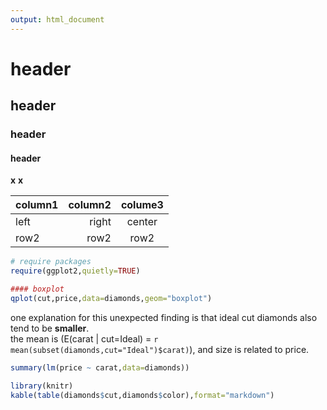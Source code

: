 ```yaml
---
output: html_document
---
```

# header
## header
### header
#### header

**x**
__x__

|column1|column2|colume3|
|:------|------:|:------:|
|left   |right  | center |
|row2|row2|row2|


```r
# require packages
require(ggplot2,quietly=TRUE)

#### boxplot
qplot(cut,price,data=diamonds,geom="boxplot")

```

one explanation for this unexpected finding is that ideal cut diamonds also tend to be **smaller**.  
the mean is \(E(carat | cut=Ideal) = `r mean(subset(diamonds,cut="Ideal")$carat)`\), and size is related to price.

```r
summary(lm(price ~ carat,data=diamonds))
```
```r
library(knitr)
kable(table(diamonds$cut,diamonds$color),format="markdown")
```


